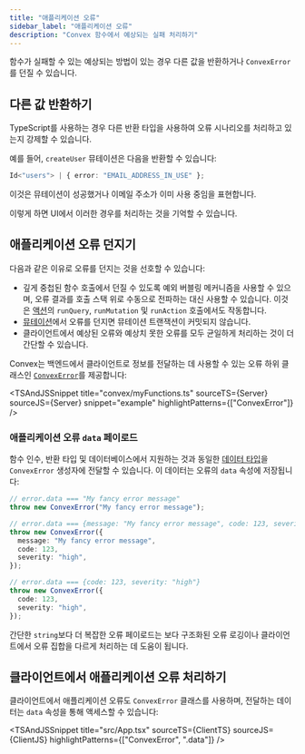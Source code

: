 ```yaml
---
title: "애플리케이션 오류"
sidebar_label: "애플리케이션 오류"
description: "Convex 함수에서 예상되는 실패 처리하기"
---
```



함수가 실패할 수 있는 예상되는 방법이 있는 경우 다른 값을 반환하거나 `ConvexError`를 던질 수 있습니다.

## 다른 값 반환하기

TypeScript를 사용하는 경우 다른 반환 타입을 사용하여 오류 시나리오를 처리하고 있는지 강제할 수 있습니다.

예를 들어, `createUser` 뮤테이션은 다음을 반환할 수 있습니다:

```ts
Id<"users"> | { error: "EMAIL_ADDRESS_IN_USE" };
```

이것은 뮤테이션이 성공했거나 이메일 주소가 이미 사용 중임을 표현합니다.

이렇게 하면 UI에서 이러한 경우를 처리하는 것을 기억할 수 있습니다.

## 애플리케이션 오류 던지기

다음과 같은 이유로 오류를 던지는 것을 선호할 수 있습니다:

- 깊게 중첩된 함수 호출에서 던질 수 있도록 예외 버블링 메커니즘을 사용할 수 있으며, 오류 결과를 호출 스택 위로 수동으로 전파하는 대신 사용할 수 있습니다. 이것은 [액션](/functions/actions.mdx)의 `runQuery`, `runMutation` 및 `runAction` 호출에서도 작동합니다.
- [뮤테이션](/functions/mutation-functions.mdx)에서 오류를 던지면 뮤테이션 트랜잭션이 커밋되지 않습니다.
- 클라이언트에서 예상된 오류와 예상치 못한 오류를 모두 균일하게 처리하는 것이 더 간단할 수 있습니다.

Convex는 백엔드에서 클라이언트로 정보를 전달하는 데 사용할 수 있는 오류 하위 클래스인 [`ConvexError`](/api/classes/values.ConvexError)를 제공합니다:

<TSAndJSSnippet
  title="convex/myFunctions.ts"
  sourceTS={Server}
  sourceJS={Server}
  snippet="example"
  highlightPatterns={["ConvexError"]}
/>

### 애플리케이션 오류 `data` 페이로드

함수 인수, 반환 타입 및 데이터베이스에서 지원하는 것과 동일한 [데이터 타입](/database/types.md)을 `ConvexError` 생성자에 전달할 수 있습니다. 이 데이터는 오류의 `data` 속성에 저장됩니다:

```ts
// error.data === "My fancy error message"
throw new ConvexError("My fancy error message");

// error.data === {message: "My fancy error message", code: 123, severity: "high"}
throw new ConvexError({
  message: "My fancy error message",
  code: 123,
  severity: "high",
});

// error.data === {code: 123, severity: "high"}
throw new ConvexError({
  code: 123,
  severity: "high",
});
```

간단한 `string`보다 더 복잡한 오류 페이로드는 보다 구조화된 오류 로깅이나 클라이언트에서 오류 집합을 다르게 처리하는 데 도움이 됩니다.

## 클라이언트에서 애플리케이션 오류 처리하기

클라이언트에서 애플리케이션 오류도 `ConvexError` 클래스를 사용하며, 전달하는 데이터는 `data` 속성을 통해 액세스할 수 있습니다:

<TSAndJSSnippet
  title="src/App.tsx"
  sourceTS={ClientTS}
  sourceJS={ClientJS}
  highlightPatterns={["ConvexError", ".data"]}
/>
